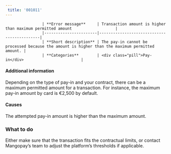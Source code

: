 ```yaml
---  
 title: '001011'  
---  
```



                    | **Error message**     | Transaction amount is higher than maximum permitted amount                   |
                    |-----------------------|--------------------------------------------|
                    | **Short description** | The pay-in cannot be processed because the amount is higher than the maximum permitted amount. |
                    | **Categories**        | <div class="pill">Pay-in</div>                         |
                  

#### Additional information  

Depending on the type of pay-in and your contract, there can be a maximum permitted amount for a transaction. For instance, the maximum pay-in amount by card is €2,500 by default.  

#### Causes  

The attempted pay-in amount is higher than the maximum amount.  

### What to do  

Either make sure that the transaction fits the contractual limits, or contact Mangopay’s team to adjust the platform’s thresholds if applicable.